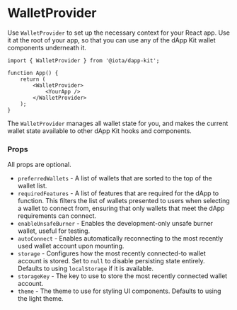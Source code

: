 # WalletProvider

Use `WalletProvider` to set up the necessary context for your React app. Use it at the root of your
app, so that you can use any of the dApp Kit wallet components underneath it.

```tsx
import { WalletProvider } from '@iota/dapp-kit';

function App() {
    return (
        <WalletProvider>
            <YourApp />
        </WalletProvider>
    );
}
```

The `WalletProvider` manages all wallet state for you, and makes the current wallet state available
to other dApp Kit hooks and components.

### Props

All props are optional.

-   `preferredWallets` - A list of wallets that are sorted to the top of the wallet list.
-   `requiredFeatures` - A list of features that are required for the dApp to function. This filters
    the list of wallets presented to users when selecting a wallet to connect from, ensuring that
    only wallets that meet the dApp requirements can connect.
-   `enableUnsafeBurner` - Enables the development-only unsafe burner wallet, useful for testing.
-   `autoConnect` - Enables automatically reconnecting to the most recently used wallet account upon
    mounting.
-   `storage` - Configures how the most recently connected-to wallet account is stored. Set to
    `null` to disable persisting state entirely. Defaults to using `localStorage` if it is
    available.
-   `storageKey` - The key to use to store the most recently connected wallet account.
-   `theme` - The theme to use for styling UI components. Defaults to using the light theme.
